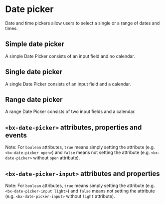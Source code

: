 
# Date picker

Date and time pickers allow users to select a single or a range of dates and times.

## Simple date picker

A simple Date Picker consists of an input field and no calendar.

<Preview withToolbar>
  <Story id="components-date-picker--default-story" height="160px" />
</Preview>

## Single date picker

A single Date Picker consists of an input field and a calendar.

<Preview withToolbar>
  <Story id="components-date-picker--single-with-calendar" height="480px" />
</Preview>

## Range date picker

A range Date Picker consists of two input fields and a calendar.

<Preview withToolbar>
  <Story id="components-date-picker--range-with-calendar" height="480px" />
</Preview>

## `<bx-date-picker>` attributes, properties and events

Note: For `boolean` attributes, `true` means simply setting the attribute (e.g. `<bx-date-picker open>`) and `false` means not setting the attribute (e.g. `<bx-date-picker>` without `open` attribute).

<Props of="bx-date-picker" />

## `<bx-date-picker-input>` attributes and properties

Note: For `boolean` attributes, `true` means simply setting the attribute (e.g. `<bx-date-picker-input light>`) and `false` means not setting the attribute (e.g. `<bx-date-picker-input>` without `light` attribute).

<Props of="bx-date-picker-input" />
